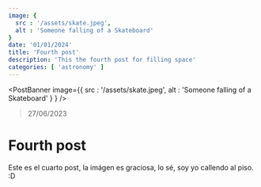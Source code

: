 ```yaml
---
image: {
  src : '/assets/skate.jpeg',
  alt : 'Someone falling of a Skateboard'
}
date: '01/01/2024'
title: 'Fourth post'
description: 'This the fourth post for filling space'
categories: [ 'astronomy' ]
---
```


<PostBanner image={{
  src : '/assets/skate.jpeg',
  alt : 'Someone falling of a Skateboard'
}
} />

> 27/06/2023

# Fourth post

Este es el cuarto post, la imágen es graciosa, lo sé, soy yo callendo al piso.  :D
